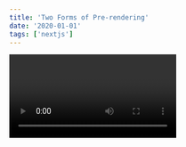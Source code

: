 ```yaml
---
title: 'Two Forms of Pre-rendering'
date: '2020-01-01'
tags: ['nextjs']
---
```


<Video id="P6CIozNYees" />
<CustomImages src="https://raw.githubusercontent.com/InnoBz/blogInno/main/images/siege.png" />

Next.js has two forms of pre-rendering: **Static Generation** and **Server-side Rendering**. The difference is in **when** it generates the HTML for a page.

- **Static Generation** is the pre-rendering method that generates the HTML at **build time**. The pre-rendered HTML is then _reused_ on each request.
- **Server-side Rendering** is the pre-rendering method that generates the HTML on **each request**.

Importantly, Next.js lets you **choose** which pre-rendering form to use for each page. You can create a "hybrid" Next.js app by using Static Generation for most pages and using Server-side Rendering for others.
